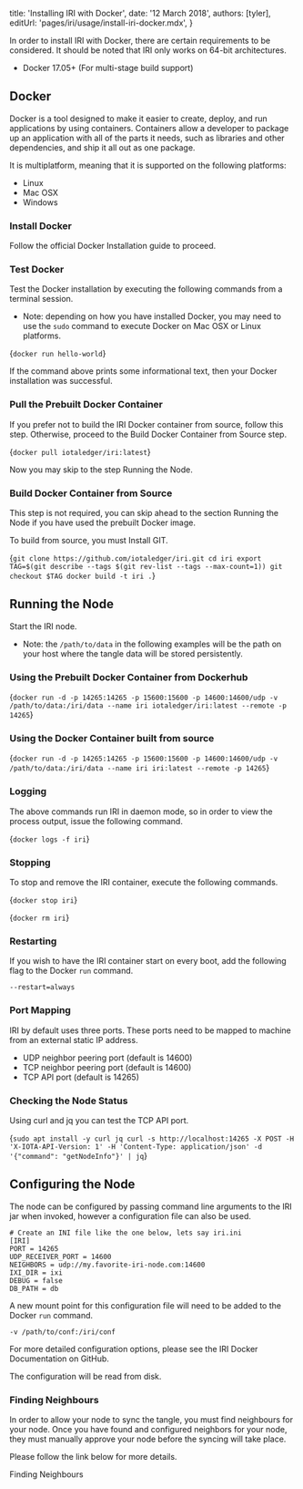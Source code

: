 

title: 'Installing IRI with Docker',
date: '12 March 2018',
authors: [tyler],
editUrl: 'pages/iri/usage/install-iri-docker.mdx',
}


In order to install IRI with Docker, there are certain requirements to be considered.
It should be noted that IRI only works on 64-bit architectures.

- Docker 17.05+ (For multi-stage build support)

## Docker

<ExternalLink href="https://www.docker.com/" key="">Docker</ExternalLink> is a tool designed to make it easier to create, deploy, and run applications by using containers. Containers allow a developer to package up an application with all of the parts it needs, such as libraries and other dependencies, and ship it all out as one package.

It is multiplatform, meaning that it is supported on the following platforms:

- Linux
- Mac OSX
- Windows

### Install Docker

Follow the official <ExternalLink href="https://docs.docker.com/install/#supported-platforms" key="">Docker Installation</ExternalLink> guide to proceed.

### Test Docker

Test the Docker installation by executing the following commands from a terminal session.

- Note: depending on how you have installed Docker, you may need to use the `sudo` command to execute Docker on Mac OSX or Linux platforms.

<TerminalInput>{`docker run hello-world`}</TerminalInput>

If the command above prints some informational text, then your Docker installation was successful.

### Pull the Prebuilt Docker Container

If you prefer not to build the IRI Docker container from source, follow this step. Otherwise, proceed to the <InternalLink href="install-iri-docker#build-docker-container-from-source" key="">Build Docker Container from Source</InternalLink> step.

<TerminalInput>{`docker pull iotaledger/iri:latest`}</TerminalInput>

Now you may skip to the step <InternalLink href="install-iri-docker#running-the-node" key="">Running the Node</InternalLink>.

### Build Docker Container from Source

This step is not required, you can skip ahead to the section <InternalLink href="install-iri-docker#running-the-node" key="">Running the Node</InternalLink> if you have used the prebuilt Docker image.

To build from source, you must <ExternalLink href="https://git-scm.com/book/en/v2/Getting-Started-Installing-Git" key="">Install GIT</ExternalLink>.

<TerminalInput>{`git clone https://github.com/iotaledger/iri.git cd iri export TAG=$(git describe --tags $(git rev-list --tags --max-count=1)) git checkout $TAG docker build -t iri .`}</TerminalInput>

## Running the Node

Start the IRI node.

- Note: the `/path/to/data` in the following examples will be the path on your host where the tangle data will be stored persistently.

### Using the Prebuilt Docker Container from Dockerhub

<TerminalInput>{`docker run -d -p 14265:14265 -p 15600:15600 -p 14600:14600/udp -v /path/to/data:/iri/data --name iri iotaledger/iri:latest --remote -p 14265`}</TerminalInput>

### Using the Docker Container built from source

<TerminalInput>{`docker run -d -p 14265:14265 -p 15600:15600 -p 14600:14600/udp -v /path/to/data:/iri/data --name iri iri:latest --remote -p 14265`}</TerminalInput>

### Logging

The above commands run IRI in daemon mode, so in order to view the process output, issue the following command.

<TerminalInput>{`docker logs -f iri`}</TerminalInput>

### Stopping

To stop and remove the IRI container, execute the following commands.

<TerminalInput>{`docker stop iri`}</TerminalInput>

<TerminalInput>{`docker rm iri`}</TerminalInput>

### Restarting

If you wish to have the IRI container start on every boot, add the following flag to the Docker `run` command.

```
--restart=always
```

### Port Mapping

IRI by default uses three ports. These ports need to be mapped to machine from an external static IP address.

- UDP neighbor peering port (default is 14600)
- TCP neighbor peering port (default is 14600)
- TCP API port (default is 14265)

### Checking the Node Status

Using curl and jq you can test the TCP API port.

<TerminalInput>{`sudo apt install -y curl jq curl -s http://localhost:14265 -X POST -H 'X-IOTA-API-Version: 1' -H 'Content-Type: application/json' -d '{"command": "getNodeInfo"}' | jq`}</TerminalInput>

## Configuring the Node

The node can be configured by passing command line arguments to the IRI jar when invoked, however a configuration file can also be used.

```
# Create an INI file like the one below, lets say iri.ini
[IRI]
PORT = 14265
UDP_RECEIVER_PORT = 14600
NEIGHBORS = udp://my.favorite-iri-node.com:14600
IXI_DIR = ixi
DEBUG = false
DB_PATH = db
```

A new mount point for this configuration file will need to be added to the Docker `run` command.

```
-v /path/to/conf:/iri/conf
```

For more detailed configuration options, please see the <ExternalLink href="https://github.com/iotaledger/iri/blob/dev/DOCKER.md" key="">IRI Docker Documentation</ExternalLink> on GitHub.

The configuration will be read from disk.

### Finding Neighbours

In order to allow your node to sync the tangle, you must find neighbours for your node. Once you have found and configured neighbors for your node, they must manually approve your node before the syncing will take place.

Please follow the link below for more details.

<InternalLink href="finding-neighbours" key="">Finding Neighbours</InternalLink>
